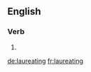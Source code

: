 
==English==

===Verb===
{{head|en|present participle}}

# {{present participle of|laureate|lang=en|nocat=1}}

[[de:laureating]]
[[fr:laureating]]